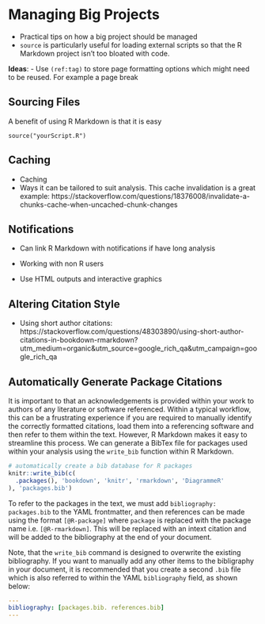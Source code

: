 # Managing Big Projects

- Practical tips on how a big project should be managed
- `source` is particularly useful for loading external scripts so that the R Markdown project isn't too bloated with code.

**Ideas**:
- Use `(ref:tag)` to store page formatting options which might need to be reused. For example a page break


## Sourcing Files

A benefit of using R Markdown is that it is easy 


```
source("yourScript.R")
```


## Caching

- Caching
- Ways it can be tailored to suit analysis. This cache invalidation is a great example: https://stackoverflow.com/questions/18376008/invalidate-a-chunks-cache-when-uncached-chunk-changes


## Notifications

- Can link R Markdown with notifications if have long analysis


- Working with non R users
- Use HTML outputs and interactive graphics

## Altering Citation Style

- Using short author citations: https://stackoverflow.com/questions/48303890/using-short-author-citations-in-bookdown-rmarkdown?utm_medium=organic&utm_source=google_rich_qa&utm_campaign=google_rich_qa

## Automatically Generate Package Citations

<!--- TODO: May add a full example into the repository examples --->

It is important to that an acknowledgements is provided within your work to authors of any literature or software referenced. Within a typical workflow, this can be a frustrating experience if you are required to manually identify the correctly formatted citations, load them into a referencing software and then refer to them within the text. However, R Markdown makes it easy to streamline this process. We can generate a BibTex file for packages used within your analysis using the `write_bib` function within R Markdown.

```r
# automatically create a bib database for R packages
knitr::write_bib(c(
  .packages(), 'bookdown', 'knitr', 'rmarkdown', 'DiagrammeR'
), 'packages.bib')
```

To refer to the packages in the text, we must add `bibliography: packages.bib` to the YAML frontmatter, and then references can be made using the format `[@R-package]` where `package` is replaced with the package name i.e. `[@R-rmarkdown]`. This will be replaced with an intext citation and will be added to the bibliography at the end of your document.

Note, that the `write_bib` command is designed to overwrite the existing bibliography. If you want to manually add any other items to the bibligraphy in your document, it is recommended that you create a second `.bib` file which is also referred to within the YAML `bibliography` field, as shown below:

```yaml
---
bibliography: [packages.bib. references.bib]
---
```








